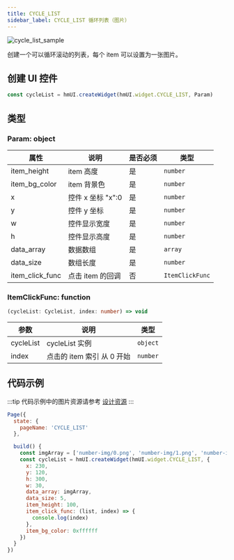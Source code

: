 ```yaml
---
title: CYCLE_LIST
sidebar_label: CYCLE_LIST 循环列表（图片）
---
```


![cycle_list_sample](/img/api/cycle_list_sample.jpg)

创建一个可以循环滚动的列表，每个 item 可以设置为一张图片。

## 创建 UI 控件

```js
const cycleList = hmUI.createWidget(hmUI.widget.CYCLE_LIST, Param)
```

## 类型

### Param: object

| 属性          | 说明              | 是否必须 | 类型            |
| --------------- | ----------------- | -------- | --------------- |
| item_height     | item 高度         | 是       | `number`        |
| item_bg_color   | item 背景色       | 是       | `number`        |
| x               | 控件 x 坐标 "x":0 | 是       | `number`        |
| y               | 控件 y 坐标       | 是       | `number`        |
| w               | 控件显示宽度      | 是       | `number`        |
| h               | 控件显示高度      | 是       | `number`        |
| data_array      | 数据数组          | 是       | `array`         |
| data_size       | 数组长度          | 是       | `number`        |
| item_click_func | 点击 item 的回调  | 否       | `ItemClickFunc` |

### ItemClickFunc: function

```ts
(cycleList: CycleList, index: number) => void
```

| 参数      | 说明                       | 类型     |
| --------- | -------------------------- | -------- |
| cycleList | cycleList 实例             | `object` |
| index     | 点击的 item 索引 从 0 开始 | `number` |

## 代码示例

:::tip
代码示例中的图片资源请参考 [设计资源](../../../../reference/related-resources/design-resources.mdx)
:::

```js
Page({
  state: {
    pageName: 'CYCLE_LIST'
  },

  build() {
    const imgArray = ['number-img/0.png', 'number-img/1.png', 'number-img/2.png', 'number-img/3.png', 'number-img/4.png']
    const cycleList = hmUI.createWidget(hmUI.widget.CYCLE_LIST, {
      x: 230,
      y: 120,
      h: 300,
      w: 30,
      data_array: imgArray,
      data_size: 5,
      item_height: 100,
      item_click_func: (list, index) => {
        console.log(index)
      },
      item_bg_color: 0xffffff
    })
  }
})
```
